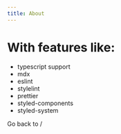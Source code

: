```yaml
---
title: About
---
```



# With features like:
- typescript support
- mdx
- eslint
- stylelint
- prettier
- styled-components
- styled-system

<Link to={"/"} color="secondary">Go back to /</Link>
